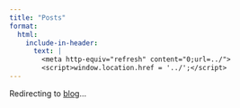 ```yaml
---
title: "Posts"
format:
  html:
    include-in-header:
      text: |
        <meta http-equiv="refresh" content="0;url=../">
        <script>window.location.href = '../';</script>
---
```


Redirecting to [blog](../)...